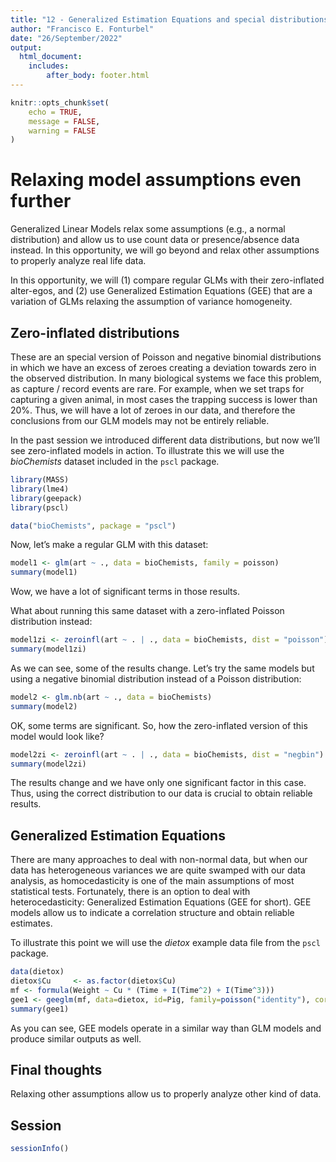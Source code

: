 ```yaml
---
title: "12 - Generalized Estimation Equations and special distributions"
author: "Francisco E. Fonturbel"
date: "26/September/2022"
output: 
  html_document:
    includes:
        after_body: footer.html
---
```


```r
knitr::opts_chunk$set(
	echo = TRUE,
	message = FALSE,
	warning = FALSE
)
```

# Relaxing model assumptions even further

Generalized Linear Models relax some assumptions (e.g., a normal distribution) and allow us to use count data or presence/absence data instead. In this opportunity, we will go beyond and relax other assumptions to properly analyze real life data.

In this opportunity, we will (1) compare regular GLMs with their zero-inflated alter-egos, and (2) use Generalized Estimation Equations (GEE) that are a variation of GLMs relaxing the assumption of variance homogeneity.


## Zero-inflated distributions

These are an special version of Poisson and negative binomial distributions in which we have an excess of zeroes creating a deviation towards zero in the observed distribution. In many biological systems we face this problem, as capture / record events are rare. For example, when we set traps for capturing a given animal, in most cases the trapping success is lower than 20%. Thus, we will have a lot of zeroes in our data, and therefore the conclusions from our GLM models may not be entirely reliable.

In the past session we introduced different data distributions, but now we'll see zero-inflated models in action. To illustrate this we will use the _bioChemists_ dataset included in the `pscl` package.

```r
library(MASS)
library(lme4)
library(geepack)
library(pscl)

data("bioChemists", package = "pscl")
```

Now, let's make a regular GLM with this dataset:

```r
model1 <- glm(art ~ ., data = bioChemists, family = poisson)
summary(model1)
```

Wow, we have a lot of significant terms in those results.

What about running this same dataset with a zero-inflated Poisson distribution instead:

```r
model1zi <- zeroinfl(art ~ . | ., data = bioChemists, dist = "poisson")
summary(model1zi)
```

As we can see, some of the results change. Let's try the same models but using a negative binomial distribution instead of a Poisson distribution:

```r
model2 <- glm.nb(art ~ ., data = bioChemists)
summary(model2)
```

OK, some terms are significant. So, how the zero-inflated version of this model would look like?

```r
model2zi <- zeroinfl(art ~ . | ., data = bioChemists, dist = "negbin")
summary(model2zi)
```

The results change and we have only one significant factor in this case. Thus, using the correct distribution to our data is crucial to obtain reliable results.


## Generalized Estimation Equations

There are many approaches to deal with non-normal data, but when our data has heterogeneous variances we are quite swamped with our data analysis, as homocedasticity is one of the main assumptions of most statistical tests. Fortunately, there is an option to deal with heterocedasticity: Generalized Estimation Equations (GEE for short). GEE models allow us to indicate a correlation structure and obtain reliable estimates.

To illustrate this point we will use the _dietox_ example data file from the `pscl` package.

```r
data(dietox)
dietox$Cu     <- as.factor(dietox$Cu)
mf <- formula(Weight ~ Cu * (Time + I(Time^2) + I(Time^3)))
gee1 <- geeglm(mf, data=dietox, id=Pig, family=poisson("identity"), corstr="ar1")
summary(gee1)
```

As you can see, GEE models operate in a similar way than GLM models and produce similar outputs as well.


## Final thoughts

Relaxing other assumptions allow us to properly analyze other kind of data. 


## Session

```r
sessionInfo()
```